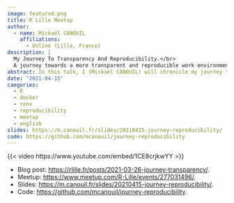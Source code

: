 ```yaml
---
image: featured.png
title: R Lille Meetup
author:
  - name: Mickaël CANOUIL
    affiliations:
      - Online (Lille, France)
description: |
  My Journey To Transparency And Reproducibility.</br>
  A journey towards a more transparent and reproducible work environment using Docker and `renv`.
abstract: In this talk, I (Mickaël CANOUIL) will chronicle my journey towards a more transparent and reproducible work environment. I will talk about the changes and improvements that I have implemented in my team, detailing the transition of infrastructure used when I arrived to an infrastructure using Docker and and the `renv` R package.
date: "2021-04-15"
caegories:
  - R
  - docker
  - renv
  - reproducibility
  - meetup
  - english
slides: https://m.canouil.fr/slides/20210415-journey-reproducibility/
code: https://github.com/mcanouil/journey-reproducibility
---
```


{{< video https://www.youtube.com/embed/1CE8crjkwYY >}}

- Blog post: <https://rlille.fr/posts/2021-03-26-journey-transparency/>.
- Meetup: <https://www.meetup.com/R-Lille/events/277031496/>.
- Slides: <https://m.canouil.fr/slides/20210415-journey-reproducibility/>.
- Code: <https://github.com/mcanouil/journey-reproducibility>.
